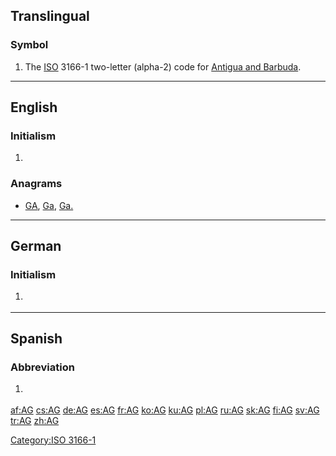 {{also|Appendix:Variations of "ag"}}
==Translingual==

===Symbol===
{{head|mul|symbol}}
# The [[ISO]] 3166-1 two-letter (alpha-2) code for [[Antigua and Barbuda]].

[[Category:ISO 3166-1]]
----

==English==

===Initialism===
{{en-initialism}}

# {{initialism of|attorney general|Attorney General}}

===Anagrams===
* [[GA#English|GA]], [[Ga#English|Ga]], [[Ga.#English|Ga.]]

----

==German==

===Initialism===
{{de-initialism}}

# {{initialism of|Aktiengesellschaft|lang=de}} {{gloss|corporation}}

----

==Spanish==

===Abbreviation===
{{es-abbreviation}}

# {{abbreviation of|Aguascalientes|lang=es}} {{gloss|Mexican state}}

[[af:AG]]
[[cs:AG]]
[[de:AG]]
[[es:AG]]
[[fr:AG]]
[[ko:AG]]
[[ku:AG]]
[[pl:AG]]
[[ru:AG]]
[[sk:AG]]
[[fi:AG]]
[[sv:AG]]
[[tr:AG]]
[[zh:AG]]